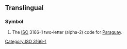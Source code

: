 {{also|py|.py|py-|py.}}
==Translingual==

===Symbol===
{{head|mul|symbol}}

# The [[ISO]] 3166-1 two-letter (alpha-2) code for [[Paraguay]].

[[Category:ISO 3166-1]]